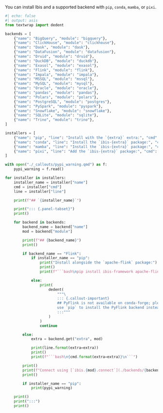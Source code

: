 You can install Ibis and a supported backend with `pip`, `conda`, `mamba`, or `pixi`.

::: {.panel-tabset}

```python
#| echo: false
#| output: asis
from textwrap import dedent

backends = [
    {"name": "BigQuery", "module": "bigquery"},
    {"name": "ClickHouse", "module": "clickhouse"},
    {"name": "Dask", "module": "dask"},
    {"name": "DataFusion", "module": "datafusion"},
    {"name": "Druid", "module": "druid"},
    {"name": "DuckDB", "module": "duckdb"},
    {"name": "Exasol", "module": "exasol"},
    {"name": "Flink", "module": "flink"},
    {"name": "Impala", "module": "impala"},
    {"name": "MSSQL", "module": "mssql"},
    {"name": "MySQL", "module": "mysql"},
    {"name": "Oracle", "module": "oracle"},
    {"name": "pandas", "module": "pandas"},
    {"name": "Polars", "module": "polars"},
    {"name": "PostgreSQL", "module": "postgres"},
    {"name": "PySpark", "module": "pyspark"},
    {"name": "Snowflake", "module": "snowflake"},
    {"name": "SQLite", "module": "sqlite"},
    {"name": "Trino", "module": "trino"},
]

installers = [
    {"name": "pip", "line": "Install with the `{extra}` extra:", "cmd": "pip install 'ibis-framework[{extra}]'"},
    {"name": "conda", "line": "Install the `ibis-{extra}` package:", "cmd": "conda install -c conda-forge ibis-{extra}"},
    {"name": "mamba", "line": "Install the `ibis-{extra}` package:", "cmd": "mamba install -c conda-forge ibis-{extra}"},
    {"name": "pixi", "line": "Add the `ibis-{extra}` package:", "cmd": "pixi add ibis-{extra}"},
]

with open("./_callouts/pypi_warning.qmd") as f:
    pypi_warning = f.read()

for installer in installers:
    installer_name = installer["name"]
    cmd = installer["cmd"]
    line = installer["line"]

    print(f"## `{installer_name}`")

    print("::: {.panel-tabset}")
    print()

    for backend in backends:
        backend_name = backend["name"]
        mod = backend["module"]

        print(f"## {backend_name}")
        print()

        if backend_name == "Flink":
            if installer_name == "pip":
                print("Install alongside the `apache-flink` package:")
                print()
                print(f"```bash\npip install ibis-framework apache-flink\n```")

            else:
                print(
                    dedent(
                        """\
                        ::: {.callout-important}
                        ## PyFlink is not available on conda-forge; please
                        use `pip` to install the PyFlink backend instead.
                        :::"""
                    )
                )
                continue

        else:
            extra = backend.get("extra", mod)

            print(line.format(extra=extra))
            print()
            print(f"```bash\n{cmd.format(extra=extra)}\n```")

        print()
        print(f"Connect using [`ibis.{mod}.connect`](./backends/{backend_name.lower()}.qmd#ibis.{mod}.connect).")
        print()

        if installer_name == "pip":
            print(pypi_warning)

    print()
    print(":::")
    print()
```

:::
